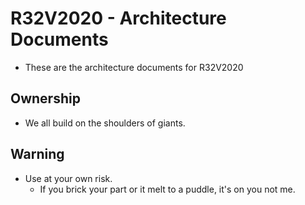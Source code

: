 = R32V2020 - Architecture Documents =

* These are the architecture documents for R32V2020

== Ownership ==

* We all build on the shoulders of giants.

== Warning ==

* Use at your own risk.
** If you brick your part or it melt to a puddle, it's on you not me.
